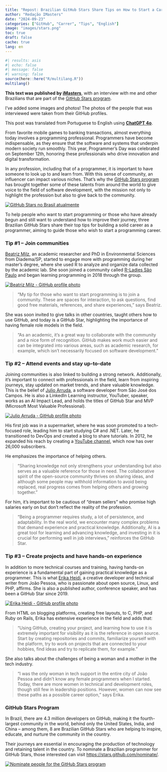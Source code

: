 ```yaml
---
title: "Repost: Brazilian GitHub Stars Share Tips on How to Start a Career in Programming"
author: "Redação IMasters"
date: "2024-09-23"
categories: ["GitHub", "Carrer", "Tips", "English"]
image: "images/stars.png"
toc: true
draft: false
cache: true
lang: en
---
```


```r
#| results: asis
#| echo: false
#| message: false
#| warning: false
source(here::here("R/multilang.R"))
multilang()
```

::: callout-important
**This text was published by [iMasters](https://imasters.com.br/noticia/github-stars-brasileiros-dao-dicas-sobre-como-iniciar-uma-carreira-em-programacao)**, with an interview with me and other Brazilians that are part of the [GitHub Stars program](https://stars.github.com/nominate/).

I’ve added some images and photos! The photos of the people that was interviewed were taken from their GitHub profiles.
:::

::: callout-warning
This post was translated from Portuguese to English using **[ChatGPT 4o](https://chatgpt.com)**.
:::

From favorite mobile games to banking transactions, almost everything today involves a programming professional. Programmers have become indispensable, as they ensure that the software and systems that underpin modern society run smoothly. This year, Programmer's Day was celebrated on September 12th, honoring these professionals who drive innovation and digital transformation.


In any profession, including that of a programmer, it is important to have someone to look up to and learn from. With this sense of community, an influencer can impact various niches. That's why the [GitHub Stars program](https://stars.github.com/nominate/) has brought together some of these talents from around the world to give voice to the field of software development, with the mission not only to highlight the profession but also to give back to the community.


[![GitHub Stars no Brasil atualmente](images/stars.png)](https://stars.github.com/profiles/?country=Brazil)

To help people who want to start programming or those who have already begun and still want to understand how to improve their journey, three Brazilian GitHub Stars share their top tips for building a solid career as a programmer, aiming to guide those who wish to start a programming career.

### Tip #1 – Join communities

[Beatriz Milz](https://github.com/beatrizmilz), an academic researcher and PhD in Environmental Sciences from Diadema/SP, started to engage more with programming during her master's degree, where she used R to analyze and organize data collected by the academic lab. She soon joined a community called [R-Ladies São Paulo](https://rladies-sp.org/) and began learning programming in 2018 through the group.

[![Beatriz Milz - GitHub profile photo](https://avatars.githubusercontent.com/u/42153618?v=4)](https://github.com/beatrizmilz)

> "My tip for those who want to start programming is to join a community. These are spaces for interaction, to ask questions, find good free materials, references, and share experiences," says Beatriz.

She was soon invited to give talks in other countries, taught others how to use GitHub, and today is a GitHub Star, highlighting the importance of having female role models in the field.

> "As an academic, it’s a great way to collaborate with the community and a nice form of recognition. GitHub makes work much easier and can be integrated into various areas, such as academic research, for example, which isn’t necessarily focused on software development."

### Tip #2 – Attend events and stay up-to-date

Joining communities is also linked to building a strong network. Additionally, it's important to connect with professionals in the field, learn from inspiring journeys, stay updated on market trends, and share valuable knowledge. This is the belief of [Julio Arruda](https://github.com/julioarruda), a software developer from São José dos Campos. He is also a LinkedIn Learning instructor, YouTuber, speaker, works as an AI Impact Lead, and holds the titles of GitHub Star and MVP (Microsoft Most Valuable Professional).

[![Julio Arruda - GitHub profile photo](https://avatars.githubusercontent.com/u/5204009?v=4)](https://github.com/julioarruda)

His first job was in a supermarket, where he was soon promoted to a tech-focused role, leading him to start studying C# and .NET. Later, he transitioned to DevOps and created a blog to share tutorials. In 2012, he expanded his reach by creating a [YouTube channel](https://www.youtube.com/c/julioarruda), which now has over 26,000 subscribers.

He emphasizes the importance of helping others.

> "Sharing knowledge not only strengthens your understanding but also serves as a valuable reference for those in need. The collaborative spirit of the open-source community thrives on sharing ideas, and although some people may withhold information to avoid being replaced, real progress comes from helping others and growing together."

For him, it's important to be cautious of "dream sellers" who promise high salaries early on but don't reflect the reality of the profession.

> "Being a programmer requires study, a lot of persistence, and adaptability. In the real world, we encounter many complex problems that demand experience and practical knowledge. Additionally, AI is a great tool for learning and advancing knowledge, and investing in it is crucial for performing well in job interviews," reinforces the GitHub Star.

### Tip #3 – Create projects and have hands-on experience

In addition to more technical courses and training, having hands-on experience is a fundamental part of gaining practical knowledge as a programmer. This is what [Erika Heidi](https://github.com/erikaheidi), a creative developer and technical writer from João Pessoa, who is passionate about open source, Linux, and PHP, affirms. She is also a published author, conference speaker, and has been a GitHub Star since 2019.

[![Erika Heidi - GitHub profile photo](https://avatars.githubusercontent.com/u/293241?v=4)](https://github.com/erikaheidi)

From HTML on blogging platforms, creating free layouts, to C, PHP, and Ruby on Rails, Erika has extensive experience in the field and adds that:

> "Using GitHub, creating your project, and learning how to use it is extremely important for visibility as it is the reference in open source. Start by creating repositories and commits, familiarize yourself with the platform, try to work on projects that are connected to your hobbies, find ideas and try to replicate them, for example."

She also talks about the challenges of being a woman and a mother in the tech industry.

> "I was the only woman in tech support in the entire city of João Pessoa and didn’t know any female programmers when I started. Today, there are more women in technical and development roles, though still few in leadership positions. However, women can now see these paths as a possible career option," says Erika.

### GitHub Stars Program

In Brazil, there are 4.3 million developers on GitHub, making it the fourth-largest community in the world, behind only the United States, India, and China – among them, 8 are Brazilian GitHub Stars who are helping to inspire, educate, and nurture the community in the country.

Their journeys are essential in encouraging the production of technology and retaining talent in the country. To nominate a Brazilian programmer for GitHub Stars, those interested can visit <https://stars.github.com/nominate/>.

[![Nominate people for the GitHub Stars program](images/nominate.png)](https://stars.github.com/nominate/)


